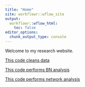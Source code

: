 ```yaml
---
title: "Home"
site: workflowr::wflow_site
output:
  workflowr::wflow_html:
    toc: false
editor_options:
  chunk_output_type: console
---
```


Welcome to my research website.

[This code cleans data](01-Explore.html)

[This code performs BN analysis ](2-bn_analysis.html)

[This code performs network analysis](3-network.html)
